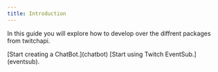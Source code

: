 ```yaml
---
title: Introduction
---
```


In this guide you will explore how to develop over the diffrent packages from twitchapi.


<CardGrid>
	<Card title="ChatBot" icon="setting">
		[Start creating a ChatBot.](chatbot)
	</Card>
	<Card title="EventSub" icon="twitch">
		[Start using Twitch EventSub.](eventsub).
	</Card>
</CardGrid>